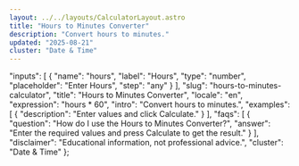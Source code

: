 ```yaml
---
layout: ../../layouts/CalculatorLayout.astro
title: "Hours to Minutes Converter"
description: "Convert hours to minutes."
updated: "2025-08-21"
cluster: "Date & Time"
---
```



  "inputs": [
    {
      "name": "hours",
      "label": "Hours",
      "type": "number",
      "placeholder": "Enter Hours",
      "step": "any"
    }
  ],
  "slug": "hours-to-minutes-calculator",
  "title": "Hours to Minutes Converter",
  "locale": "en",
  "expression": "hours * 60",
  "intro": "Convert hours to minutes.",
  "examples": [
    {
      "description": "Enter values and click Calculate."
    }
  ],
  "faqs": [
    {
      "question": "How do I use the Hours to Minutes Converter?",
      "answer": "Enter the required values and press Calculate to get the result."
    }
  ],
  "disclaimer": "Educational information, not professional advice.",
  "cluster": "Date & Time"
};

<Calculator schema={schema} />
